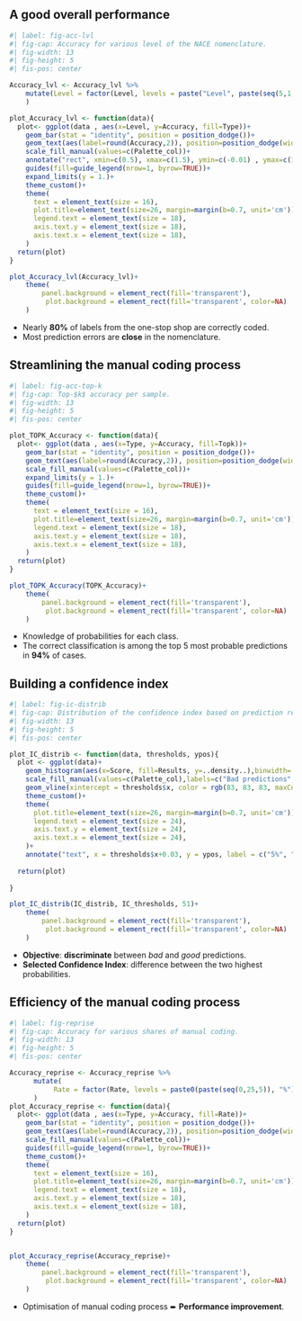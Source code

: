 

## A good overall performance


```r
#| label: fig-acc-lvl
#| fig-cap: Accuracy for various level of the NACE nomenclature.
#| fig-width: 13
#| fig-height: 5
#| fis-pos: center

Accuracy_lvl <- Accuracy_lvl %>%
    mutate(Level = factor(Level, levels = paste("Level", paste(seq(5,1,-1))))
    )

plot_Accuracy_lvl <- function(data){
  plot<- ggplot(data , aes(x=Level, y=Accuracy, fill=Type))+
    geom_bar(stat = "identity", position = position_dodge())+
    geom_text(aes(label=round(Accuracy,2)), position=position_dodge(width=0.9), vjust=-0.25, size = 6)+
    scale_fill_manual(values=c(Palette_col))+
    annotate("rect", xmin=c(0.5), xmax=c(1.5), ymin=c(-0.01) , ymax=c(1), color="#EE0220", fill=NA, size=1.5)+
    guides(fill=guide_legend(nrow=1, byrow=TRUE))+
    expand_limits(y = 1.)+
    theme_custom()+
    theme(
      text = element_text(size = 16),
      plot.title=element_text(size=26, margin=margin(b=0.7, unit='cm')),
      legend.text = element_text(size = 18),
      axis.text.y = element_text(size = 18),
      axis.text.x = element_text(size = 18),
    )
  return(plot)
}

plot_Accuracy_lvl(Accuracy_lvl)+ 
    theme(
        panel.background = element_rect(fill='transparent'),
         plot.background = element_rect(fill='transparent', color=NA)
    )

```


- Nearly [**80%**]{.orange} of labels from the one-stop shop are correctly coded.
- Most prediction errors are [**close**]{.orange} in the nomenclature.

## Streamlining the manual coding process


```r
#| label: fig-acc-top-k
#| fig-cap: Top-$k$ accuracy per sample.
#| fig-width: 13
#| fig-height: 5
#| fis-pos: center

plot_TOPK_Accuracy <- function(data){
  plot<- ggplot(data , aes(x=Type, y=Accuracy, fill=Topk))+
    geom_bar(stat = "identity", position = position_dodge())+
    geom_text(aes(label=round(Accuracy,2)), position=position_dodge(width=0.9), vjust=-0.25, size = 6)+
    scale_fill_manual(values=c(Palette_col))+
    expand_limits(y = 1.)+
    guides(fill=guide_legend(nrow=1, byrow=TRUE))+
    theme_custom()+
    theme(
      text = element_text(size = 16),
      plot.title=element_text(size=26, margin=margin(b=0.7, unit='cm')),
      legend.text = element_text(size = 18),
      axis.text.y = element_text(size = 18),
      axis.text.x = element_text(size = 18),
    )
  return(plot)
}

plot_TOPK_Accuracy(TOPK_Accuracy)+ 
    theme(
        panel.background = element_rect(fill='transparent'),
         plot.background = element_rect(fill='transparent', color=NA)
    )

```

- Knowledge of probabilities for each class.
- The correct classification is among the top 5 most probable predictions in [**94%**]{.orange} of cases.



## Building a confidence index {.scrollable}


```r
#| label: fig-ic-distrib
#| fig-cap: Distribution of the confidence index based on prediction results.
#| fig-width: 13
#| fig-height: 5
#| fis-pos: center

plot_IC_distrib <- function(data, thresholds, ypos){
  plot <- ggplot(data)+
    geom_histogram(aes(x=Score, fill=Results, y=..density..),binwidth=.01, alpha=.5, position="identity") +
    scale_fill_manual(values=c(Palette_col),labels=c("Bad predictions", "Good predictions"))+
    geom_vline(xintercept = thresholds$x, color = rgb(83, 83, 83, maxColorValue = 255))+
    theme_custom()+
    theme(
      plot.title=element_text(size=26, margin=margin(b=0.7, unit='cm')),
      legend.text = element_text(size = 24),
      axis.text.y = element_text(size = 24),
      axis.text.x = element_text(size = 24),
    )+
    annotate("text", x = thresholds$x+0.03, y = ypos, label = c("5%", "10%", "15%", "20%", "25%"), size = 7)
  
  return(plot)
  
}

plot_IC_distrib(IC_distrib, IC_thresholds, 51)+ 
    theme(
        panel.background = element_rect(fill='transparent'),
         plot.background = element_rect(fill='transparent', color=NA)
    )


```

- [**Objective**]{.orange}: [**discriminate**]{.blue2} between *bad* and *good* predictions.
- [**Selected Confidence Index**]{.orange}: difference between the two highest probabilities.


## Efficiency of the manual coding process


```r
#| label: fig-reprise
#| fig-cap: Accuracy for various shares of manual coding.
#| fig-width: 13
#| fig-height: 5
#| fis-pos: center

Accuracy_reprise <- Accuracy_reprise %>%
      mutate(
           Rate = factor(Rate, levels = paste0(paste(seq(0,25,5)), "%"))
      )
plot_Accuracy_reprise <- function(data){
  plot<- ggplot(data , aes(x=Type, y=Accuracy, fill=Rate))+
    geom_bar(stat = "identity", position = position_dodge())+
    geom_text(aes(label=round(Accuracy,2)), position=position_dodge(width=0.9), vjust=-0.25, size= 5)+
    scale_fill_manual(values=c(Palette_col))+
    guides(fill=guide_legend(nrow=1, byrow=TRUE))+
    theme_custom()+
    theme(
      text = element_text(size = 16),
      plot.title=element_text(size=26, margin=margin(b=0.7, unit='cm')),
      legend.text = element_text(size = 18),
      axis.text.y = element_text(size = 18),
      axis.text.x = element_text(size = 18),
    )
  return(plot)
}


plot_Accuracy_reprise(Accuracy_reprise)+ 
    theme(
        panel.background = element_rect(fill='transparent'),
         plot.background = element_rect(fill='transparent', color=NA)
    )


```

- Optimisation of manual coding process ➨ [**Performance improvement**]{.orange}.


<!-- 

ANNEXE
## Une performance hétérogène en fonction des classes

```r
# F1_distrib_by_cat <- F1_distrib_by_cat %>%
#      mutate(
#           Group = factor(Group, levels = c("Catégories représentant 50% des données",
#                                            "Catégories représentant 25% des données",
#                                            "Catégories représentant 20% des données",
#                                            "Catégories représentant 5% des données"
#                                            
#           ))
#           )

#plot_F1_distrib_by_cat <- function(data){
#  ggplot(data) + 
#    ggtitle("Distribution du F1-score en fonction de la fréquence des classes")+
#    geom_histogram(aes(x=value, fill=Group),binwidth=.05, position="identity") +
#    facet_wrap(. ~ Group,ncol = 1, strip.position="left") +
#    theme_custom()+
#    xlim(c(0,1))+
#    scale_fill_manual(values = Palette_col)+
#    theme(strip.placement = "outside",
#          strip.text.y = element_blank(),
#          text = element_text(size = 16),
#          plot.title=element_text(size=26, margin=margin(b=0.7, unit='cm')),
#          legend.text = element_text(size = 22),
#          axis.text.y = element_text(size = 18),
#          axis.text.x = element_text(size = 18),
#          panel.spacing = unit(1, "lines")
#    )+
#    guides(fill=guide_legend(nrow=2, byrow=TRUE))
  
#}



#plot_F1_distrib_by_cat(F1_distrib_by_cat)


```

- [**Performance mitigée**]{.orange} sur plusieurs classes peu fréquentes. -->
